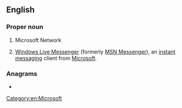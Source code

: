 ==English==

===Proper noun===
{{en-proper noun}}

# {{lb|en|computing}} Microsoft Network
# {{lb|en|computing|informal}} [[w:Windows Live Messenger|Windows Live Messenger]] (formerly [[w:MSN Messenger|MSN Messenger]]), an [[instant messaging]] client from [[Microsoft]].

===Anagrams===
* {{anagrams|en|MnS|NMS|NSM|Nms}}

[[Category:en:Microsoft]]
